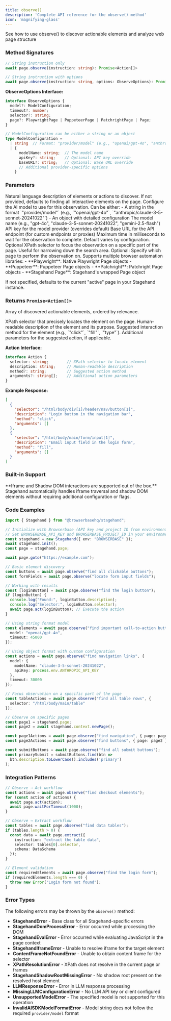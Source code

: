 ```yaml
---
title: observe()
description: 'Complete API reference for the observe() method'
icon: 'magnifying-glass'
---
```


<CardGroup cols={1}>
<Card title="Observe" icon="magnifying-glass" href="/basics/observe">
  See how to use observe() to discover actionable elements and analyze web page structure
</Card>
</CardGroup>

### Method Signatures

<Tabs>
<Tab title="TypeScript">

```typescript
// String instruction only
await page.observe(instruction: string): Promise<Action[]>

// String instruction with options
await page.observe(instruction: string, options: ObserveOptions): Promise<Action[]>
```

**ObserveOptions Interface:**
```typescript
interface ObserveOptions {
  model?: ModelConfiguration;
  timeout?: number;
  selector?: string;
  page?: PlaywrightPage | PuppeteerPage | PatchrightPage | Page;
}

// ModelConfiguration can be either a string or an object
type ModelConfiguration =
  | string  // Format: "provider/model" (e.g., "openai/gpt-4o", "anthropic/claude-3-5-sonnet-20241022")
  | {
      modelName: string;  // The model name
      apiKey?: string;    // Optional: API key override
      baseURL?: string;   // Optional: Base URL override
      // Additional provider-specific options
    }
```

</Tab>

</Tabs>

### Parameters

<ParamField path="instruction" type="string" required>
  Natural language description of elements or actions to discover. If not provided, defaults to finding all interactive elements on the page.
</ParamField>

<ParamField path="model" type="ModelConfiguration" optional>
  Configure the AI model to use for this observation. Can be either:
  - A string in the format `"provider/model"` (e.g., `"openai/gpt-4o"`, `"anthropic/claude-3-5-sonnet-20241022"`)
  - An object with detailed configuration

  <Expandable title="Model Configuration Object">
    <ParamField path="modelName" type="string" required>
      The model name (e.g., "gpt-4o", "claude-3-5-sonnet-20241022", "gemini-2.5-flash")
    </ParamField>
    <ParamField path="apiKey" type="string" optional>
      API key for the model provider (overrides default)
    </ParamField>
    <ParamField path="baseURL" type="string" optional>
      Base URL for the API endpoint (for custom endpoints or proxies)
    </ParamField>
  </Expandable>
</ParamField>

<ParamField path="timeout" type="number" optional>
  Maximum time in milliseconds to wait for the observation to complete. Default varies by configuration.
</ParamField>

<ParamField path="selector" type="string" optional>
  Optional XPath selector to focus the observation on a specific part of the page. Useful for narrowing down the search area.
</ParamField>

<ParamField path="page" type="PlaywrightPage | PuppeteerPage | PatchrightPage | Page" optional>
  Optional: Specify which page to perform the observation on. Supports multiple browser automation libraries:
  - **Playwright**: Native Playwright Page objects
  - **Puppeteer**: Puppeteer Page objects
  - **Patchright**: Patchright Page objects
  - **Stagehand Page**: Stagehand's wrapped Page object

  If not specified, defaults to the current "active" page in your Stagehand instance.
</ParamField>

### Returns `Promise<Action[]>`

Array of discovered actionable elements, ordered by relevance.

<ResponseField name="selector" type="string">
  XPath selector that precisely locates the element on the page.
</ResponseField>

<ResponseField name="description" type="string">
  Human-readable description of the element and its purpose.
</ResponseField>

<ResponseField name="method" type="string" optional>
  Suggested interaction method for the element (e.g., `"click"`, `"fill"`, `"type"`).
</ResponseField>

<ResponseField name="arguments" type="string[]" optional>
  Additional parameters for the suggested action, if applicable.
</ResponseField>

**Action Interface:**
```typescript
interface Action {
  selector: string;        // XPath selector to locate element
  description: string;     // Human-readable description
  method?: string;         // Suggested action method
  arguments?: string[];    // Additional action parameters
}
```

**Example Response:**
```json
[
  {
    "selector": "/html/body/div[1]/header/nav/button[1]",
    "description": "Login button in the navigation bar",
    "method": "click",
    "arguments": []
  },
  {
    "selector": "/html/body/main/form/input[1]",
    "description": "Email input field in the login form",
    "method": "fill",
    "arguments": []
  }
]
```

### Built-in Support

<Note>
**Iframe and Shadow DOM interactions are supported out of the box.** Stagehand automatically handles iframe traversal and shadow DOM elements without requiring additional configuration or flags.
</Note>

### Code Examples

<Tabs>
<Tab title="Basic Usage">

```typescript
import { Stagehand } from "@browserbasehq/stagehand";

// Initialize with Browserbase (API key and project ID from environment variables)
// Set BROWSERBASE_API_KEY and BROWSERBASE_PROJECT_ID in your environment
const stagehand = new Stagehand({ env: "BROWSERBASE" });
await stagehand.init();
const page = stagehand.page;

await page.goto("https://example.com");

// Basic element discovery
const buttons = await page.observe("find all clickable buttons");
const formFields = await page.observe("locate form input fields");

// Working with results
const [loginButton] = await page.observe("find the login button");
if (loginButton) {
  console.log("Found:", loginButton.description);
  console.log("Selector:", loginButton.selector);
  await page.act(loginButton); // Execute the action
}
```

</Tab>
<Tab title="Custom Model">

```typescript
// Using string format model
const elements = await page.observe("find important call-to-action buttons", {
  model: "openai/gpt-4o",
  timeout: 45000
});

// Using object format with custom configuration
const actions = await page.observe("find navigation links", {
  model: {
    modelName: "claude-3-5-sonnet-20241022",
    apiKey: process.env.ANTHROPIC_API_KEY
  },
  timeout: 30000
});
```

</Tab>
<Tab title="Scoped">

```typescript
// Focus observation on a specific part of the page
const tableActions = await page.observe("find all table rows", {
  selector: "/html/body/main/table"
});
```

</Tab>
<Tab title="Multi-Page">

```typescript
// Observe on specific pages
const page1 = stagehand.page;
const page2 = await stagehand.context.newPage();

const page1Actions = await page.observe("find navigation", { page: page1 });
const page2Actions = await page.observe("find buttons", { page: page2 });
```

</Tab>
<Tab title="Filter Results">

```typescript
const submitButtons = await page.observe("find all submit buttons");
const primarySubmit = submitButtons.find(btn =>
  btn.description.toLowerCase().includes('primary')
);
```

</Tab>
</Tabs>

### Integration Patterns

```typescript
// Observe → Act workflow
const actions = await page.observe("find checkout elements");
for (const action of actions) {
  await page.act(action);
  await page.waitForTimeout(1000);
}

// Observe → Extract workflow
const tables = await page.observe("find data tables");
if (tables.length > 0) {
  const data = await page.extract({
    instruction: "extract the table data",
    selector: tables[0].selector,
    schema: DataSchema
  });
}

// Element validation
const requiredElements = await page.observe("find the login form");
if (requiredElements.length === 0) {
  throw new Error("Login form not found");
}
```

### Error Types

The following errors may be thrown by the `observe()` method:

- **StagehandError** - Base class for all Stagehand-specific errors
- **StagehandDomProcessError** - Error occurred while processing the DOM
- **StagehandEvalError** - Error occurred while evaluating JavaScript in the page context
- **StagehandIframeError** - Unable to resolve iframe for the target element
- **ContentFrameNotFoundError** - Unable to obtain content frame for the selector
- **XPathResolutionError** - XPath does not resolve in the current page or frames
- **StagehandShadowRootMissingError** - No shadow root present on the resolved host element
- **LLMResponseError** - Error in LLM response processing
- **MissingLLMConfigurationError** - No LLM API key or client configured
- **UnsupportedModelError** - The specified model is not supported for this operation
- **InvalidAISDKModelFormatError** - Model string does not follow the required `provider/model` format